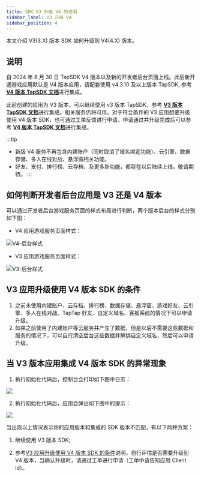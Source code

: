 ```yaml
---
title: SDK V3 升级 V4 的说明
sidebar_label: V3 升级 V4
sidebar_position: 4
---
```



本文介绍 V3(3.X) 版本 SDK 如何升级到 V4(4.X) 版本。

## 说明

自 2024 年 8 月 30 日 TapSDK V4 版本以及新的开发者后台页面上线。此后新开通游戏应用默认是 V4 版本应用，请配套使用 v4.3.10 及以上版本 TapSDK, 参考 [**V4 版本 TapSDK 文档**](https://developer.taptap.cn/docs/sdk/access/quickstart/)进行集成。

此前创建的应用为 V3 版本，可以继续使用 v3 版本 TapSDK，参考 [**V3 版本 TapSDK 文档**](https://developer.taptap.cn/docs/v3/sdk/start/quickstart/)进行集成。相关服务仍将可用。对于符合条件的 V3 应用想要升级使用 V4 版本 SDK，也可通过工单反馈进行申请，申请通过并升级完成后可以参考 [**V4 版本 TapSDK 文档**](https://developer.taptap.cn/docs/sdk/access/quickstart/)进行集成。

:::tip
- 新版 V4 服务不再包含内建账户（同时取消了域名绑定功能）、云引擎、数据存储、多人在线对战、悬浮窗相关功能。
- 好友、支付、排行榜、云存档，及更多新功能，都将在以后陆续上线，敬请期待。
:::


## 如何判断开发者后台应用是 V3 还是 V4 版本

可以通过开发者后台游戏服务页面的样式布局进行判断，两个版本后台的样式分别如下图：

- V4 应用游戏服务页面样式：

![V4-后台样式](https://img.tapimg.com/market/images/f0528b0e56e7edc90a357f3d4c85fc47.png)

- V3 应用游戏服务页面样式：

![V3-后台样式](https://img.tapimg.com/market/images/a2d7836b576bc3da0c8bd806991f3a7a.png)


## V3 应用升级使用 V4 版本 SDK 的条件

1. 之前未使用内建账户、云存档、排行榜、数据存储、悬浮窗、游戏好友、云引擎、多人在线对战、TapTap 好友、自定义域名、客服系统的情况下可以申请升级。
2. 如果之前使用了内建账户等云服务并产生了数据，但是以后不需要这些数据和服务的情况下，可以自行清空后台这些数据并解绑自定义域名，然后可以申请升级。

## 当 V3 版本应用集成 V4 版本 SDK 的异常现象

1. 执行初始化代码后，控制台会打印如下图中日志：

![](https://img.tapimg.com/market/images/dcbcb94d7382915eda03d0ef7f4b0cdb.png)

2. 执行初始化代码后，应用会弹出如下图中的提示：

![](https://img.tapimg.com/market/images/05b64e71abb7832648f6e1f38626ba21.jpg)


当出现以上情况表示你的应用版本和集成的 SDK 版本不匹配，有以下两种方案：

1. 继续使用 V3 版本 SDK;

2. 参考[V3 应用升级使用 V4 版本 SDK 的条件](/sdk/access/v3-to-v4/#v3-应用升级使用-v4-版本-sdk-的条件)说明，自行评估是否需要升级到 V4 版本，当确认升级时，请通过工单进行申请（工单中请告知应用 Client id）。
